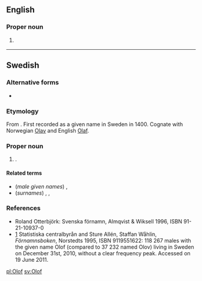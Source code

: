 ==English==

===Proper noun===
{{en-proper noun}}

# {{label|en|archaic}} {{alternative form of|Wolof|lang=en}}

----

==Swedish==
{{wikipedia|lang=sv}}

===Alternative forms===
* {{l|sv|Olov}}

===Etymology===
From {{etyl|non|sv}} {{m|non|Óláfr}}. First recorded as a given name in Sweden in 1400. Cognate with Norwegian [[Olav]] and English [[Olaf]].

===Proper noun===
{{head|sv|proper noun}}

# {{given name|male|lang=sv}}.

====Related terms====
* (''male given names'') {{l|sv|Ola}}, {{l|sv|Olle}}
* (''surnames'') {{l|sv|Olofsson}}, {{l|sv|Olovsson}}, {{l|sv|Olsson}}

===References===
* Roland Otterbjörk: Svenska förnamn, Almqvist & Wiksell 1996, ISBN 91-21-10937-0
* [http://www.scb.se/Pages/NameSearch____259432.aspx] Statistiska centralbyrån and Sture Allén, Staffan Wåhlin, ''Förnamnsboken'', Norstedts 1995, ISBN 9119551622: 118 267 males with the given name Olof (compared to 37 232 named Olov) living in Sweden on December 31st, 2010, without a clear frequency peak. Accessed on 19 June 2011.

[[pl:Olof]]
[[sv:Olof]]